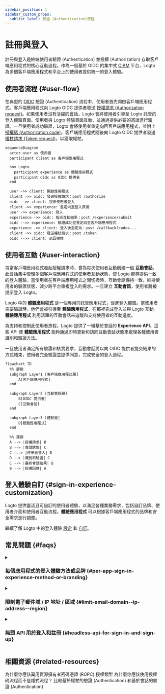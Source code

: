 ```yaml
---
sidebar_position: 1
sidebar_custom_props:
  sublist_label: 驗證 (Authentication)流程
---
```


# 註冊與登入

註冊與登入是終端使用者驗證 (Authentication) 並授權 (Authorization) 存取客戶端應用程式的核心互動過程。作為一個基於 OIDC 的集中式 [CIAM](https://auth.wiki/iam) 平台，Logto 為多個客戶端應用程式和平台上的使用者提供統一的登入體驗。

## 使用者流程 \{#user-flow}

在典型的 [OIDC](https://auth.wiki/openid-connect) 驗證 (Authentication) 流程中，使用者首先開啟客戶端應用程式。客戶端應用程式向 Logto OIDC 提供者發送 [授權請求 (Authorization request)](https://auth.wiki/authorization-request)。如果使用者沒有活躍的會話，Logto 會將使用者引導至 Logto 託管的登入體驗頁面。使用者與 Logto 體驗頁面互動，並通過提供必要的憑證進行驗證。一旦使用者成功驗證，Logto 會將使用者重定向回客戶端應用程式，並附上 [授權碼 (Authorization code)](https://auth.wiki/authorization-code-flow#how-does-authorization-code-flow-work)。客戶端應用程式隨後向 Logto OIDC 提供者發送 [權杖請求 (Token request)](https://auth.wiki/token-request)，以獲取權杖。

```mermaid
sequenceDiagram
  actor user as 使用者
  participant client as 客戶端應用程式

  box Logto
    participant experience as 體驗應用程式
    participant oidc as OIDC 提供者
  end

  user ->> client: 開啟應用程式
  client ->> oidc: 發送授權請求：post /authorize
  oidc -->> client: 提示使用者登入
  client ->> experience: 重定向至登入頁面
  user ->> experience: 登入
  experience ->> oidc: 指派互動結果：post /experience/submit
  oidc -->> experience: 驗證成功並重定向至客戶端應用程式
  experience ->> client: 登入後重定向：post /callback?code=...
  client ->> oidc: 發送權杖請求：post /token
  oidc -->> client: 返回權杖
```

## 使用者互動 \{#user-interaction}

每當客戶端應用程式發起授權請求時，會為每次使用者互動創建一個 **互動會話**。此會話集中管理多個客戶端應用程式的使用者互動狀態，使 Logto 能夠提供一致的登入體驗。當使用者在客戶端應用程式之間切換時，互動會話保持一致，維持使用者的驗證狀態，減少跨平台重複登入的需求。一旦建立 **互動會話**，使用者將被提示登入 Logto。

Logto 中的 **體驗應用程式** 是一個專用的託管應用程式，促進登入體驗。當使用者需要驗證時，他們會被引導至 **體驗應用程式**，在那裡完成登入並與 Logto 互動。**體驗應用程式** 利用活躍的互動會話來追蹤和支持使用者的互動進度。

為支持和控制此使用者旅程，Logto 提供了一組基於會話的 **Experience API**。這些 API 使 **體驗應用程式** 能夠通過即時更新和訪問互動會話狀態來處理各種使用者識別和驗證方法。

一旦使用者滿足所有驗證和核實要求，互動會話將以向 OIDC 提供者提交結果的方式結束，使用者完全驗證並提供同意，完成安全的登入過程。

```mermaid
flowchart TD
  %% 層級
  subgraph Layer1 [客戶端應用程式層]
      A[客戶端應用程式]
  end

  subgraph Layer2 [互動管理層]
      B[OIDC 提供者]
      C[互動會話]
  end

  subgraph Layer3 [體驗層]
      D[體驗應用程式]
  end

  %% 連接
  A --> |授權請求| B
  B --> |會話狀態| C
  C -.-> |使用者登入| D
  D --> |識別和驗證| C
  C --> |最終會話結果| B
  B --> |授權回應| A
```

## 登入體驗自訂 \{#sign-in-experience-customization}

Logto 提供靈活且可自訂的使用者體驗，以滿足各種業務需求，包括自訂品牌、使用者介面和使用者互動流程。**體驗應用程式** 可以根據客戶端應用程式的品牌和安全需求進行調整。

繼續了解 Logto 中的登入體驗 [設定](/end-user-flows/sign-up-and-sign-in/sign-up) 和 [自訂](/customization)。

## 常見問題 \{#faqs}

<details>
  <summary>

### 每個應用程式的登入體驗方法或品牌 \{#per-app-sign-in-experience-method-or-branding}

</summary>

對於需要不同 **登入 UI** 的應用程式或組織，Logto 支援 [應用程式專屬品牌設定](/customization/match-your-brand#app-specific-branding) 和 [組織專屬品牌設定](/customization/match-your-brand#organization-specific-branding) 的自訂。

如果你需要根據使用者類型或網站提供不同的 **登入方法**，只需使用 [驗證參數](/end-user-flows/authentication-parameters)（例如，`first_screen` 和 `direct_sign_in`）將使用者引導至具有量身定制登入選項的終端使用者頁面。

</details>
<details>
  <summary>

### 限制電子郵件域 / IP 地址 / 區域 \{#limit-email-domain--ip-address--region}

</summary>

對於基於屬性的存取控制，例如，根據電子郵件域、IP 地址或區域限制登入，你可以使用 Logto 的 [自訂權杖宣告](/developers/custom-token-claims/) 功能，根據使用者的屬性拒絕或允許授權請求。

</details>
<details>
  <summary>

### 無頭 API 用於登入和註冊 \{#headless-api-for-sign-in-and-sign-up}

</summary>

目前，Logto 不提供用於登入和註冊的無頭 API。然而，你可以使用 [自帶 UI](/customization/bring-your-ui/) 來自訂登入和註冊體驗。

</details>

## 相關資源 \{#related-resources}

<Url href="https://blog.logto.io/deprecated-ropc-grant-type">
  為什麼你應該棄用資源擁有者密碼憑證 (ROPC) 授權類型
</Url>

<Url href="https://blog.logto.io/implicit-flow-is-dead">
  為什麼你應該使用授權碼流程而不是隱式流程？
</Url>

<Url href="https://blog.logto.io/token-based-authentication-vs-session-based-authentication">
  比較基於權杖的驗證 (Authentication) 和基於會話的驗證 (Authentication)
</Url>